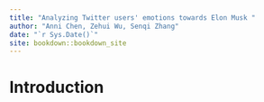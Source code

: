 ```yaml
--- 
title: "Analyzing Twitter users' emotions towards Elon Musk "
author: "Anni Chen, Zehui Wu, Senqi Zhang"
date: "`r Sys.Date()`"
site: bookdown::bookdown_site
---
```


# Introduction

